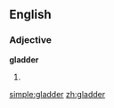 ==English==

===Adjective===
'''gladder'''

# {{comparative of|[[glad]]}}

[[simple:gladder]]
[[zh:gladder]]